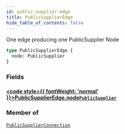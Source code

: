 ```yaml
---
id: public-supplier-edge
title: PublicSupplierEdge
hide_table_of_contents: false
---
```








One edge producing one PublicSupplier Node

```graphql
type PublicSupplierEdge {
  node: PublicSupplier
}
```


### Fields

#### [<code style={{ fontWeight: 'normal' }}>PublicSupplierEdge.<b>node</b></code>](#)<Bullet />[`PublicSupplier`](/supply/api/graphql-admin/reference/objects/public-supplier) <Badge class="secondary" text="object"/>
> 
> 



### Member of

[`PublicSupplierConnection`](/supply/api/graphql-admin/reference/objects/public-supplier-connection)  <Badge class="secondary" text="object"/>



